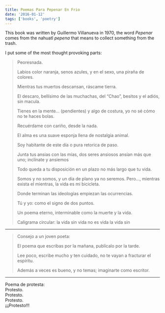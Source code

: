 ```yaml
---
title: Poemas Para Pepenar En Frio
date: '2016-01-12'
tags: ['books', 'poetry']
---
```


This book was written by Guillermo Villanueva in 1970, the word *Pepenar* comes from the nahuatl *pepena* that means to collect something from the trash.

I put some of the most thought provoking parts:

> Peoresnada.
>
> Labios color naranja, senos azules, y en el sexo, una piraña de colores.
>
> Mientras tus muertos descansan, ráscame tierra.
>
> El descaro, bellísimo de las muchachas, del “Chao”, besitos y el adiós, sin macula.
>
> Tienes en la mente... (pendientes) y algo de costura, yo no sé cómo no te haces bolas.
>
> Recuérdame con cariño, desde la nada.
>
> El alma es una suave esponja llena de nostalgia animal.
>
> Soy habitante de este día o pura retorica de paso.
>
> Junta tus ansias con las mías, dos seres ansiosos ansían más que uno; inclínate y ansiemos
>
> Todo queda a tu disposición en un plazo no más largo que tu vida.
>
> Somos y no somos, y un día de plano ya no seremos. Pero..., mientras exista el mientras, la vida es mi bicicleta.
>
> Donde terminan las ideologías empiezan las ocurrencias.
>
> Tú y yo: como el signo de dos puntos.
>
> Un poema eterno, interminable como la muerte y la vida.
>
> Caligrama circular: la vida sin vida no es vida la vida sin

***

> Consejo a un joven poeta: 
>
> El poema que escribas por la mañana, publícalo por la tarde. 
> 
> Lee poco, escribe mucho y ten cuidado, no te vayan a fracturar el espíritu. 
> 
> Además a veces es bueno, y no temas; imaginarte como escritor.

***

<div className="italic">
Poema de protesta:<br/>
Protesto.<br/>
Protesto.<br/>
Protesto.<br/>
¡¡¡Protesto!!!<br/>
</div>

